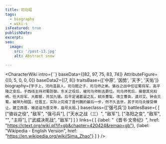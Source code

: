 ```yaml
---
title: 司马昭
tags:
  - biography
  - wiki-s
isFeatured: true
publishDate:
excerpt:
seo:
  image:
    src: '/post-13.jpg'
    alt: Abstract snow

---
```



<CharacterWiki
  intro={``}
  baseData={[82, 97, 75, 83, 74]}
  AttributeFigure={[0, 5, 0, 0, 0]}
  baseData2={[7, 8]}
  traitsBase={['中原', '因势', '天予', '天佑']}
  biography={`字子上，河内温县人，司马懿之子，司马师之弟。骆谷之战中任征蜀将军，高平陵之变后，于西线主持对蜀防御。东关之役后，被司马师削去爵位。司马师死后，接替其兄权柄，任大将军、大都督，并加九锡。后平定诸葛诞之乱，弑杀曹髦，改立曹奂，遣邓艾、钟会灭蜀，被拜为相国，任晋王，实际上完成了晋代魏的最后一步，然不久去世，其子司马炎接受禅让，建立西晋，被追谥为晋文帝，庙号太祖。`}
  baseclass={['强弓兵']}
  battlesBase={
    [
      ["骆谷之役", "敌军", "强弓兵"],
      ["天水之战（三）", "敌军"],
      ["洛阳之变", "敌军", "", "主将"],
      ["武威决死战", "敌军"]
    ]
  }
  links={
    [
      {label: "《晋书·文帝纪》", href: "https://ctext.org/wiki.pl?if=gb&chapter=420424&remap=gb"},
      {label: "Wikipedia - English Version", href: "https://en.wikipedia.org/wiki/Sima_Zhao"}
    ]
  }
/>

